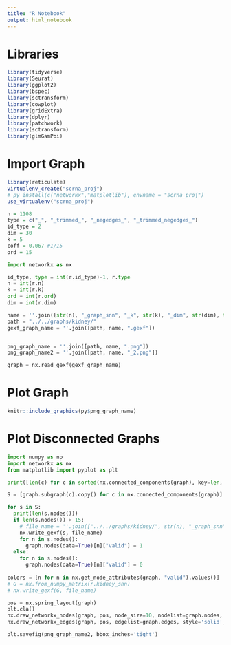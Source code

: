 ```yaml
---
title: "R Notebook"
output: html_notebook
---
```

# Libraries
```r
library(tidyverse)
library(Seurat)
library(ggplot2)
library(bspec)
library(sctransform)
library(cowplot)
library(gridExtra)
library(dplyr)
library(patchwork)
library(sctransform)
library(glmGamPoi)
```

# Import Graph
```r
library(reticulate)
virtualenv_create("scrna_proj")
# py_install(c("networkx","matplotlib"), envname = "scrna_proj")
use_virtualenv("scrna_proj")
```

```r
n = 1108
type = c("_", "_trimmed_", "_negedges_", "_trimmed_negedges_")
id_type = 2
dim = 30
k = 5
coff = 0.067 #1/15
ord = 15
```


```python
import networkx as nx

id_type, type = int(r.id_type)-1, r.type
n = int(r.n)
k = int(r.k)
ord = int(r.ord)
dim = int(r.dim)

name = ''.join([str(n), "_graph_snn", "_k", str(k), "_dim", str(dim), type[id_type], str(ord)])
path = "../../graphs/kidney/"
gexf_graph_name = ''.join([path, name, ".gexf"])


png_graph_name = ''.join([path, name, ".png"])
png_graph_name2 = ''.join([path, name, "_2.png"])

graph = nx.read_gexf(gexf_graph_name)
```

# Plot Graph
```r
knitr::include_graphics(py$png_graph_name)
```
# Plot Disconnected Graphs
```python
import numpy as np
import networkx as nx
from matplotlib import pyplot as plt

print([len(c) for c in sorted(nx.connected_components(graph), key=len, reverse=True)])

S = [graph.subgraph(c).copy() for c in nx.connected_components(graph)]

for s in S:
  print(len(s.nodes()))
  if len(s.nodes()) > 15:
    # file_name = ''.join(["../../graphs/kidney/", str(n), "_graph_snn", "_k", str(k), "_dim", str(dim), type[id_type], str(ord),"_component_", str(len(s.nodes())), ".gexf"])
    nx.write_gexf(s, file_name)
    for n in s.nodes():
      graph.nodes(data=True)[n]["valid"] = 1
  else:
    for n in s.nodes():
      graph.nodes(data=True)[n]["valid"] = 0
      
colors = [n for n in nx.get_node_attributes(graph, "valid").values()]
# G = nx.from_numpy_matrix(r.kidney_snn)
# nx.write_gexf(G, file_name)

pos = nx.spring_layout(graph)
plt.cla()
nx.draw_networkx_nodes(graph, pos, node_size=10, nodelist=graph.nodes, node_color=colors)
nx.draw_networkx_edges(graph, pos, edgelist=graph.edges, style='solid', alpha=0.5, width=1)

plt.savefig(png_graph_name2, bbox_inches='tight')
```
